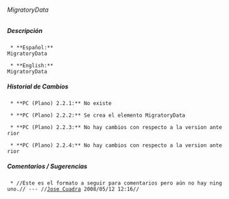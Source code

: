 ====== MigratoryData ======

===== Descripción =====
  * **Español:**
 MigratoryData

  * **English:**
 MigratoryData


===== Historial de Cambios =====
  * **PC (Plano) 2.2.1:** No existe

  * **PC (Plano) 2.2.2:** Se crea el elemento MigratoryData

  * **PC (Plano) 2.2.3:** No hay cambios con respecto a la version anterior

  * **PC (Plano) 2.2.4:** No hay cambios con respecto a la version anterior


===== Comentarios / Sugerencias =====

  * //Este es el formato a seguir para comentarios pero aún no hay ninguno.// --- //[[jcuadra@inbio.ac.cr|Jose Cuadra]] 2008/05/12 12:16//

